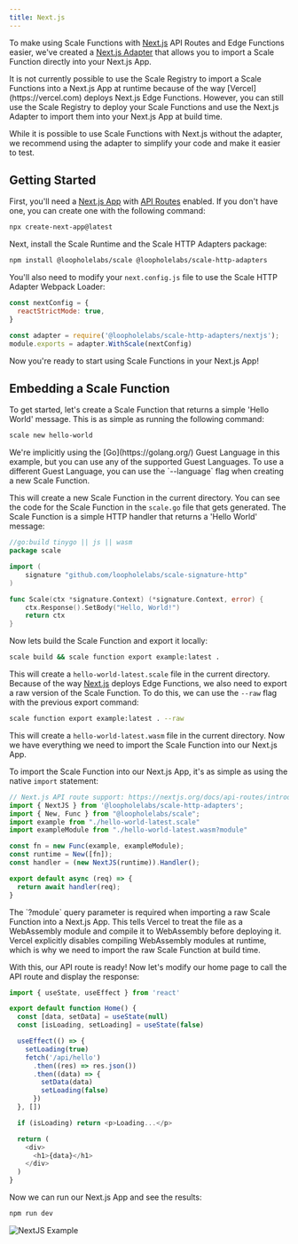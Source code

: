 ```yaml
---
title: Next.js
---
```


To make using Scale Functions with [Next.js](https://nextjs.org/) API Routes and Edge Functions easier, we've created a
[Next.js Adapter](https://github.com/loopholelabs/scale-http-adapters) that allows you to import a Scale Function
directly into your Next.js App.

<Note>
    It is not currently possible to use the Scale Registry to import a Scale Functions into a Next.js App at runtime because of
    the way [Vercel](https://vercel.com) deploys Next.js Edge Functions. However, you can still use the Scale Registry to deploy your
    Scale Functions and use the Next.js Adapter to import them into your Next.js App at build time.
</Note>

While it is possible to use Scale Functions with Next.js without the adapter, we recommend using the adapter to
simplify your code and make it easier to test.

## Getting Started

First, you'll need a [Next.js App](https://nextjs.org/docs/getting-started) with [API Routes](https://nextjs.org/docs/api-routes/introduction)
enabled. If you don't have one, you can create one with the following command:
```bash
npx create-next-app@latest
```

Next, install the Scale Runtime and the Scale HTTP Adapters package:
```bash
npm install @loopholelabs/scale @loopholelabs/scale-http-adapters
```

You'll also need to modify your `next.config.js` file to use the Scale HTTP Adapter Webpack Loader:
```js
const nextConfig = {
  reactStrictMode: true,
}

const adapter = require('@loopholelabs/scale-http-adapters/nextjs');
module.exports = adapter.WithScale(nextConfig)
```

Now you're ready to start using Scale Functions in your Next.js App!

## Embedding a Scale Function

To get started, let's create a Scale Function that returns a simple 'Hello World' message. This is as simple as
running the following command:
```bash
scale new hello-world
```

<Note>
    We're implicitly using the [Go](https://golang.org/) Guest Language in this example, but you can use any of the supported
    Guest Languages. To use a different Guest Language, you can use the `--language` flag when creating a new Scale Function.
</Note>

This will create a new Scale Function in the current directory. You can see the code for the Scale Function in the
`scale.go` file that gets generated. The Scale Function is a simple HTTP handler that returns a 'Hello World' message:
```go
//go:build tinygo || js || wasm
package scale

import (
	signature "github.com/loopholelabs/scale-signature-http"
)

func Scale(ctx *signature.Context) (*signature.Context, error) {
	ctx.Response().SetBody("Hello, World!")
	return ctx
}
```

Now lets build the Scale Function and export it locally:
```bash
scale build && scale function export example:latest .
```

This will create a `hello-world-latest.scale` file in the current directory. Because of the way [Next.js](https://nextjs.org/)
deploys Edge Functions, we also need to export a raw version of the Scale Function. To do this, we can use the
`--raw` flag with the previous export command:
```bash
scale function export example:latest . --raw
```

This will create a `hello-world-latest.wasm` file in the current directory. Now we have everything we need to import
the Scale Function into our Next.js App.

To import the Scale Function into our Next.js App, it's as simple as using the native `import` statement:
```js pages/api/hello.js
// Next.js API route support: https://nextjs.org/docs/api-routes/introduction
import { NextJS } from '@loopholelabs/scale-http-adapters';
import { New, Func } from "@loopholelabs/scale";
import example from "./hello-world-latest.scale"
import exampleModule from "./hello-world-latest.wasm?module"

const fn = new Func(example, exampleModule);
const runtime = New([fn]);
const handler = (new NextJS(runtime)).Handler();

export default async (req) => {
  return await handler(req);
}
```

<Note>
    The `?module` query parameter is required when importing a raw Scale Function into a Next.js App. This tells
    Vercel to treat the file as a WebAssembly module and compile it to WebAssembly before deploying it. Vercel explicitly
    disables compiling WebAssembly modules at runtime, which is why we need to import the raw Scale Function at build time.
</Note>

With this, our API route is ready! Now let's modify our home page to call the API route and display the response:
```js pages/index.js
import { useState, useEffect } from 'react'

export default function Home() {
  const [data, setData] = useState(null)
  const [isLoading, setLoading] = useState(false)

  useEffect(() => {
    setLoading(true)
    fetch('/api/hello')
      .then((res) => res.json())
      .then((data) => {
        setData(data)
        setLoading(false)
      })
  }, [])

  if (isLoading) return <p>Loading...</p>

  return (
    <div>
      <h1>{data}</h1>
    </div>
  )
}
```

Now we can run our Next.js App and see the results:
```bash
npm run dev
```

<img className="w-full rounded-md" src="/images/nextjs-example.png" alt="NextJS Example" />

